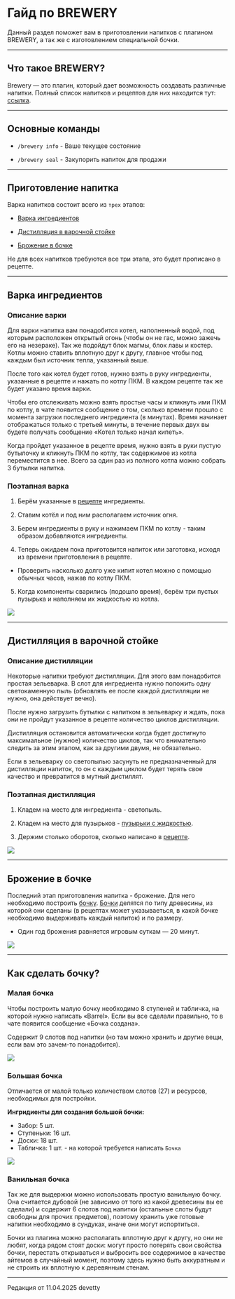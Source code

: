 # Гайд по BREWERY

Данный раздел поможет вам в приготовлении напитков с плагином BREWERY, а так же с изготовлением специальной бочки.

--------

## Что такое BREWERY?

Brewery — это плагин, который дает возможность создавать различные напитки. Полный список напитков и рецептов для них находится тут: [ссылка](https://www.etty.su/docs/wiki/brewery/recipes).

--------

## Основные команды

- ```/brewery info``` - Ваше текущее состояние

- ```/brewery seal``` - Закупорить напиток для продажи

--------

## Приготовление напитка

Варка напитков состоит всего из ```трех``` этапов:

- [Варка ингредиентов](https://www.etty.su/docs/wiki/brewery/guide#Варка%20ингредиентов)

- [Дистилляция в варочной стойке](https://www.etty.su/docs/wiki/brewery/guide#Дистилляция%20в%20варочной%20стойке)

- [Брожение в бочке](https://www.etty.su/docs/wiki/brewery/guide#Брожение%20в%20бочке)

Не для всех напитков требуются все три этапа, это будет прописано в рецепте.

--------

## Варка ингредиентов

### Описание варки

Для варки напитка вам понадобится котел, наполненный водой, под которым расположен открытый огонь (чтобы он не гас, можно зажечь его на незераке). Так же подойдут блок магмы, блок лавы и костер. Котлы можно ставить вплотную друг к другу, главное чтобы под каждым был источник тепла, указанный выше.

После того как котел будет готов, нужно взять в руку ингредиенты, указанные в рецепте и нажать по котлу ПКМ. В каждом рецепте так же будет указано время варки. 

Чтобы его отслеживать можно взять простые часы и кликнуть ими ПКМ по котлу, в чате появится сообщение о том, сколько времени прошло с момента загрузки последнего ингредиента (в минутах). Время начинает отображаться только с третьей минуты, в течение первых двух вы будете получать сообщение «Котел только начал кипеть».

Когда пройдет указанное в рецепте время, нужно взять в руки пустую бутылочку и кликнуть ПКМ по котлу, так содержимое из котла переместится в нее. Всего за один раз из полного котла можно собрать 3 бутылки напитка.

### Поэтапная варка

1. Берём указанные в [рецепте](https://www.etty.su/docs/wiki/brewery/recipes) ингредиенты.

2. Ставим котёл и под ним располагаем источник огня.

3. Берем ингредиенты в руку и нажимаем ПКМ по котлу - таким образом добавляются ингредиенты.

4. Теперь ожидаем пока приготовится напиток или заготовка, исходя из времени приготовления в рецепте. 

- Проверить насколько долго уже кипит котел можно с помощью обычных часов, нажав по котлу ПКМ.

5. Когда компоненты сварились (подошло время), берём три пустых пузырька и наполняем их жидкостью из котла.

<img src="https://s3.etty.su/wiki/survival/brewery/1.webp" />

--------

## Дистилляция в варочной стойке

### Описание дистилляции

Некоторые напитки требуют дистилляции. Для этого вам понадобится простая зельеварка. В слот для ингредиента нужно положить одну светокаменную пыль (обновлять ее после каждой дистилляции не нужно, она действует вечно). 

После нужно загрузить бутылки с напитком в зельеварку и ждать, пока они не пройдут указанное в рецепте количество циклов дистилляции. 

Дистилляция остановится автоматически когда будет достигнуто максимальное (нужное) количество циклов, так что внимательно следить за этим этапом, как за другими двумя, не обязательно. 

Если в зельеварку со светопылью засунуть не предназначенный для дистилляции напиток, то он с каждым циклом будет терять свое качество и превратится в мутный дистиллят. 

### Поэтапная дистилляция

1. Кладем на место для ингредиента - светопыль.

2. Кладем на место для пузырьков - [пузырьки с жидкостью](https://www.etty.su/docs/wiki/brewery/guide#Варка%20ингредиентов).

3. Держим столько оборотов, сколько написано в [рецепте](https://www.etty.su/docs/wiki/brewery/recipes).

<img src="https://s3.etty.su/wiki/survival/brewery/2.webp" />

--------

## Брожение в бочке

Последний этап приготовления напитка - брожение. Для него необходимо построить [бочку](https://www.etty.su/docs/wiki/brewery/recipes). [Бочки](https://www.etty.su/docs/wiki/brewery/recipes) делятся по типу древесины, из которой они сделаны (в рецептах может указываеться, в какой бочке необходимо выдерживать каждый напиток) и по размеру. 

- Один год брожения равняется игровым суткам — 20 минут.

<img src="https://s3.etty.su/wiki/survival/brewery/3.webp" />

--------

## Как сделать бочку?

### Малая бочка

Чтобы построить малую бочку необходимо 8 ступеней и табличка, на которой нужно написать «Barrel». Если вы все сделали правильно, то в чате появится сообщение «Бочка создана». 

Содержит 9 слотов под напитки (но там можно хранить и другие вещи, если вам это зачем-то понадобится).

<img src="https://s3.etty.su/wiki/survival/brewery/4.webp" />

### Большая бочка

Отличается от малой только количеством слотов (27) и ресурсов, необходимых для постройки.

**Ингридиенты для создания большой бочки:**

- Забор: 5 шт.
- Ступеньки: 16 шт.
- Доски: 18 шт.
- Табличка: 1 шт. - на которой требуется написать ```Бочка```

<img src="https://s3.etty.su/wiki/survival/brewery/5.webp" />

### Ванильная бочка

Так же для выдержки можно использовать простую ванильную бочку. Она считается дубовой (не зависимо от того из какой древесины вы ее сделали) и содержит 6 слотов под напитки (остальные слоты будут свободны для прочих предметов), поэтому хранить уже готовые напитки необходимо в сундуках, иначе они могут испортиться.

Бочки из плагина можно располагать вплотную друг к другу, но они не любят, когда рядом стоят доски: могут просто потерять свои свойства бочки, перестать открываться и выбросить все содержимое в качестве айтемов в случайный момент, поэтому здесь нужно быть аккуратным и не строить их вплотную к деревянным стенам.

--------

<Badge bgColor="#ffad47" textColor="#000000">Редакция от 11.04.2025</Badge> <Badge bgColor="#88bfbd" textColor="#000000">devetty</Badge>